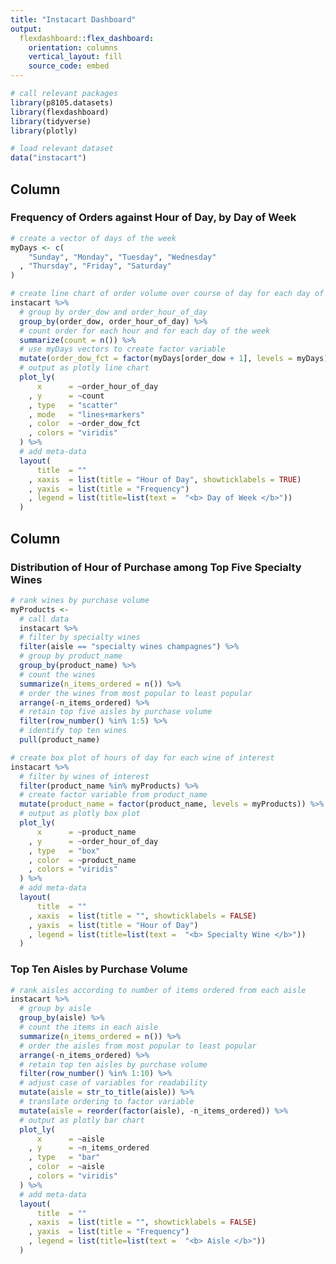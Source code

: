 ```yaml
---
title: "Instacart Dashboard"
output: 
  flexdashboard::flex_dashboard:
    orientation: columns
    vertical_layout: fill
    source_code: embed
---
```


```r
# call relevant packages
library(p8105.datasets)
library(flexdashboard)
library(tidyverse)
library(plotly)

# load relevant dataset
data("instacart")
```

Column {data-width=650}
-----------------------------------------------------------------------

### Frequency of Orders against Hour of Day, by Day of Week

```r
# create a vector of days of the week
myDays <- c(
    "Sunday", "Monday", "Tuesday", "Wednesday"
  , "Thursday", "Friday", "Saturday"
)

# create line chart of order volume over course of day for each day of week
instacart %>%
  # group by order_dow and order_hour_of_day
  group_by(order_dow, order_hour_of_day) %>%
  # count order for each hour and for each day of the week
  summarize(count = n()) %>%
  # use myDays vectors to create factor variable
  mutate(order_dow_fct = factor(myDays[order_dow + 1], levels = myDays)) %>%
  # output as plotly line chart
  plot_ly(
      x      = ~order_hour_of_day
    , y      = ~count
    , type   = "scatter"
    , mode   = "lines+markers"
    , color  = ~order_dow_fct
    , colors = "viridis"
  ) %>%
  # add meta-data
  layout(
      title  = ""
    , xaxis  = list(title = "Hour of Day", showticklabels = TRUE)
    , yaxis  = list(title = "Frequency")
    , legend = list(title=list(text =  "<b> Day of Week </b>"))
  )
```

Column {data-width=350}
-----------------------------------------------------------------------

### Distribution of Hour of Purchase among Top Five Specialty Wines

```r
# rank wines by purchase volume
myProducts <-
  # call data
  instacart %>%
  # filter by specialty wines
  filter(aisle == "specialty wines champagnes") %>%
  # group by product_name
  group_by(product_name) %>%
  # count the wines
  summarize(n_items_ordered = n()) %>%
  # order the wines from most popular to least popular
  arrange(-n_items_ordered) %>%
  # retain top five aisles by purchase volume
  filter(row_number() %in% 1:5) %>%
  # identify top ten wines
  pull(product_name)

# create box plot of hours of day for each wine of interest
instacart %>%
  # filter by wines of interest
  filter(product_name %in% myProducts) %>%
  # create factor variable from product_name
  mutate(product_name = factor(product_name, levels = myProducts)) %>%
  # output as plotly box plot
  plot_ly(
      x      = ~product_name
    , y      = ~order_hour_of_day
    , type   = "box"
    , color  = ~product_name
    , colors = "viridis"
  ) %>%
  # add meta-data
  layout(
      title  = ""
    , xaxis  = list(title = "", showticklabels = FALSE)
    , yaxis  = list(title = "Hour of Day")
    , legend = list(title=list(text =  "<b> Specialty Wine </b>"))
  )
```

### Top Ten Aisles by Purchase Volume

```r
# rank aisles according to number of items ordered from each aisle
instacart %>%
  # group by aisle
  group_by(aisle) %>%
  # count the items in each aisle
  summarize(n_items_ordered = n()) %>%
  # order the aisles from most popular to least popular
  arrange(-n_items_ordered) %>%
  # retain top ten aisles by purchase volume
  filter(row_number() %in% 1:10) %>%
  # adjust case of variables for readability
  mutate(aisle = str_to_title(aisle)) %>%
  # translate ordering to factor variable
  mutate(aisle = reorder(factor(aisle), -n_items_ordered)) %>%
  # output as plotly bar chart
  plot_ly(
      x      = ~aisle
    , y      = ~n_items_ordered
    , type   = "bar"
    , color  = ~aisle
    , colors = "viridis"
  ) %>%
  # add meta-data
  layout(
      title  = ""
    , xaxis  = list(title = "", showticklabels = FALSE)
    , yaxis  = list(title = "Frequency")
    , legend = list(title=list(text =  "<b> Aisle </b>"))
  )
```